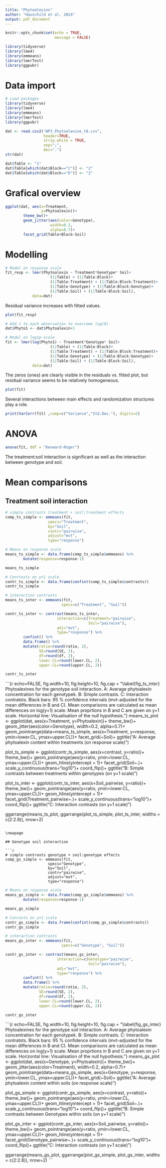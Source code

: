 ```yaml
---
title: "Phytoalexins"
author: "Hauschild et al. 2024"
output: pdf_document
---
```


```r
knitr::opts_chunk$set(echo = TRUE,
                      message = FALSE)

library(tidyverse)
library(lme4)
library(emmeans)
library(lmerTest)
library(ggpubr)
```


# Data import

```r
# Load packages
library(tidyverse)
library(lme4)
library(emmeans)
library(lmerTest)
library(ggpubr)
```

```r
dat <- read.csv2("WP3_Phytoalexine_t8.csv",
                 header=TRUE,
                 strip.white = TRUE,
                 sep=";",
                 dec=".")
str(dat)

dat$Table <- "1"
dat$Table[which(dat$Block=="C")] <- "2"
dat$Table[which(dat$Block=="D")] <- "2"
```

# Grafical overview

```r
ggplot(dat, aes(x=Treatment,
                y=Phytoalexin))+
        theme_bw()+
        geom_jitter(aes(color=Genotype),
                    width=0.2,
                    alpha=0.7)+
        facet_grid(Table+Block~Soil)
```

# Modelling


```r
# Model on response scale
fit_resp <- lmer(Phytoalexin ~ Treatment*Genotype* Soil+
                    (1|Table) + (1|Table:Block)+
                    (1|Table:Treatment) + (1|Table:Block:Treatment)+
                    (1|Table:Genotype) + (1|Table:Block:Genotype)+
                    (1|Table:Soil) + (1|Table:Block:Soil),
            data=dat)
```

Residual variance increases with fitted values.
```r
plot(fit_resp)
```


```r
# Add 1 to each observation to overcome log(0)
dat$Phyto1 <- dat$Phytoalexin+1

# Model on log1p-scale
fit <- lmer(log(Phyto1) ~ Treatment*Genotype* Soil+
                    (1|Table) + (1|Table:Block)+
                    (1|Table:Treatment) + (1|Table:Block:Treatment)+
                    (1|Table:Genotype) + (1|Table:Block:Genotype)+
                    (1|Table:Soil) + (1|Table:Block:Soil),
            data=dat)
```

The zeros (ones) are clearly visible in the residuals vs. fitted plot, but residual
variance seems to be relatively homogeneous.
```r
plot(fit)
```

Several interactions between main effects and randomization structures play a role.
```r
print(VarCorr(fit) ,comp=c("Variance","Std.Dev."), digits=2)
```

# ANOVA

```r
anova(fit, ddf = "Kenward-Roger")
```

The treatment:soil interaction is significant as well as the interaction between
genotype and soil.

# Mean comparisons

## Treatment soil interaction

```r
# simple contrasts treatment + soil:treatment effects
comp_ts_simple <- emmeans(fit,
                   specs="Treatment",
                   by="Soil",
                   contr="pairwise",
                   adjust="mvt",
                   type="response")
```

```r
# Means on response scale
means_ts_simple <- data.frame(comp_ts_simple$emmeans) %>% 
        mutate(response=response-1)

means_ts_simple
```

```r
# Conrtasts on y+1 scale
contr_ts_simple <- data.frame(confint(comp_ts_simple$contrasts))
contr_ts_simple
```


```r
# interaction contrasts
means_ts_inter <- emmeans(fit, 
                         specs=c("Treatment", "Soil"))

contr_ts_inter <- contrast(means_ts_inter,
                       interaction=c(Treatment="pairwise",
                                     Soil="pairwise"),
                       adj="mvt",
                       type="response") %>% 
        confint() %>%
        data.frame() %>% 
        mutate(ratio=round(ratio, 2),
               SE=round(SE, 2),
               df=round(df, 2),
               lower.CL=round(lower.CL, 2),
               upper.CL=round(upper.CL, 2))

contr_ts_inter
```


```{r echo=FALSE, fig.width=10, fig.height=10, fig.cap = "\\label{fig_ts_inter} Phytoalexines for the genotype soil interaction. A: Average phytoalexin concentration for each genotypek. B: Simple contrasts. C: Interaction contratsts.  Black bars: 95 % confidence intervals (mvt-adjusted for the mean differences in B and C). Mean comparisons are calculated as mean differences on log(y+1) scale. Mean proprtions in B and C are given on y+1 scale. Horizontal line: Visualisation of the null hypothesis."}
means_ts_plot <- ggplot(dat, aes(x=Treatment,
                y=Phytoalexin))+
        theme_bw()+
        geom_jitter(aes(color=Genotype),
                    width=0.2,
                    alpha=0.7)+
        geom_pointrange(data=means_ts_simple,
                        aes(x=Treatment,
                            y=response,
                            ymin=lower.CL,
                            ymax=upper.CL))+
        facet_grid(~Soil)+
        ggtitle("A: Average phytoalexin content within treatments (on response scale)")

plot_ts_simple <- ggplot(contr_ts_simple,
                         aes(x=contrast,
                             y=ratio))+
        theme_bw()+
        geom_pointrange(aes(y=ratio,
                            ymin=lower.CL,
                            ymax=upper.CL))+
        geom_hline(yintercept = 1)+
        facet_grid(Soil~.)+
        scale_y_continuous(trans="log10")+
        coord_flip()+
        ggtitle("B: Simple contrasts between treatments \n within genotypes (on y+1 scale)")
        
        

plot_ts_inter <- ggplot(contr_ts_inter,
                        aes(x=Soil_pairwise,
                            y=ratio))+
        theme_bw()+
        geom_pointrange(aes(y=ratio,
                            ymin=lower.CL,
                            ymax=upper.CL))+
        geom_hline(yintercept = 1)+
        facet_grid(Treatment_pairwise~.)+
        scale_y_continuous(trans="log10")+
        coord_flip()+
        ggtitle("C: Interaction contrasts (on y+1 scale)")

ggarrange(means_ts_plot,
          ggarrange(plot_ts_simple,
                    plot_ts_inter,
                    widths = c(2:2.8)),
          nrow=2)
```

\newpage

## Genotype soil interaction

```r
# simple contrasts genotype + soil:genotype effects
comp_gs_simple <- emmeans(fit,
                   specs="Genotype",
                   by="Soil",
                   contr="pairwise",
                   adjust="mvt",
                   type="response")
```

```r
# Means on response scale
means_gs_simple <- data.frame(comp_gs_simple$emmeans) %>% 
        mutate(response=response-1)

means_gs_simple
```

```r
# Conrasts on y+1 scale
contr_gs_simple <- data.frame(confint(comp_gs_simple$contrasts))
contr_gs_simple
```


```r
# interaction contrasts
means_gs_inter <- emmeans(fit, 
                         specs=c("Genotype", "Soil"))

contr_gs_inter <- contrast(means_gs_inter,
                       interaction=c(Genotype="pairwise",
                                     Soil="pairwise"),
                       adj="mvt",
                       type="response") %>% 
        confint() %>%
        data.frame() %>% 
        mutate(ratio=round(ratio, 2),
               SE=round(SE, 2),
               df=round(df, 2),
               lower.CL=round(lower.CL, 2),
               upper.CL=round(upper.CL, 2))

contr_gs_inter
```


```{r echo=FALSE, fig.width=10, fig.height=10, fig.cap = "\\label{fig_gs_inter} Phytoalexines for the genotype soil interaction. A: Average phytoalexin concentration for each genotypek. B: Simple contrasts. C: Interaction contratsts.  Black bars: 95 % confidence intervals (mvt-adjusted for the mean differences in B and C). Mean comparisons are calculated as mean differences on log(y+1) scale. Mean proprtions in B and C are given on y+1 scale. Horizontal line: Visualisation of the null hypothesis."}
means_gs_plot <- ggplot(dat, aes(x=Genotype,
                y=Phytoalexin))+
        theme_bw()+
        geom_jitter(aes(color=Treatment),
                    width=0.2,
                    alpha=0.7)+
        geom_pointrange(data=means_gs_simple,
                        aes(x=Genotype,
                            y=response,
                            ymin=lower.CL,
                            ymax=upper.CL))+
        facet_grid(~Soil)+
        ggtitle("A: Average phytoalexin content within soils (on response scale)")

plot_gs_simple <- ggplot(contr_gs_simple,
                         aes(x=contrast,
                             y=ratio))+
        theme_bw()+
        geom_pointrange(aes(y=ratio,
                            ymin=lower.CL,
                            ymax=upper.CL))+
        geom_hline(yintercept = 1)+
        facet_grid(Soil~.)+
        scale_y_continuous(trans="log10")+
        coord_flip()+
        ggtitle("B: Simple contrasts between Genotypes \n within soils (on y+1 scale)")
        
        

plot_gs_inter <- ggplot(contr_gs_inter,
                        aes(x=Soil_pairwise,
                            y=ratio))+
        theme_bw()+
        geom_pointrange(aes(y=ratio,
                            ymin=lower.CL,
                            ymax=upper.CL))+
        geom_hline(yintercept = 1)+
        facet_grid(Genotype_pairwise~.)+
        scale_y_continuous(trans="log10")+
        coord_flip()+
        ggtitle("C: Interaction contrasts (on y+1 scale)")

ggarrange(means_gs_plot,
          ggarrange(plot_gs_simple,
                    plot_gs_inter,
                    widths = c(2:2.8)),
          nrow=2)
```

